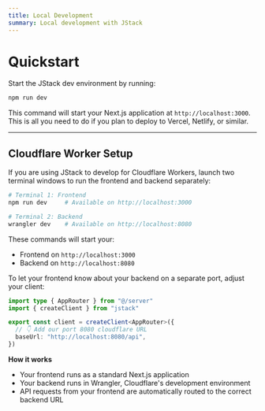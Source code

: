 ```yaml
---
title: Local Development
summary: Local development with JStack
---
```


# Quickstart

Start the JStack dev environment by running:

```bash Terminal
npm run dev
```

This command will start your Next.js application at `http://localhost:3000`. This is all you need to do if you plan to deploy to Vercel, Netlify, or similar.

---

## Cloudflare Worker Setup

If you are using JStack to develop for Cloudflare Workers, launch two terminal windows to run the frontend and backend separately:

```bash Terminal
# Terminal 1: Frontend
npm run dev     # Available on http://localhost:3000

# Terminal 2: Backend
wrangler dev    # Available on http://localhost:8080
```

These commands will start your:

- Frontend on `http://localhost:3000`
- Backend on `http://localhost:8080`

To let your frontend know about your backend on a separate port, adjust your client:

```ts lib/client.ts {5-6}
import type { AppRouter } from "@/server"
import { createClient } from "jstack"

export const client = createClient<AppRouter>({
  // 👇 Add our port 8080 cloudflare URL
  baseUrl: "http://localhost:8080/api",
})
```

**How it works**

- Your frontend runs as a standard Next.js application
- Your backend runs in Wrangler, Cloudflare's development environment
- API requests from your frontend are automatically routed to the correct backend URL